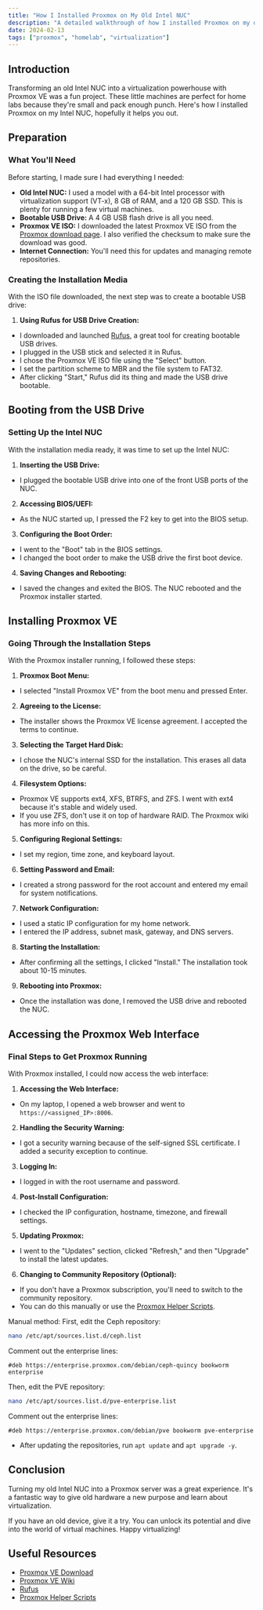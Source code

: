 ```yaml
---
title: "How I Installed Proxmox on My Old Intel NUC"
description: "A detailed walkthrough of how I installed Proxmox on my old Intel NUC"
date: 2024-02-13
tags: ["proxmox", "homelab", "virtualization"]
---
```


## Introduction

Transforming an old Intel NUC into a virtualization powerhouse with Proxmox VE was a fun project. These little machines are perfect for home labs because they're small and pack enough punch. Here's how I installed Proxmox on my Intel NUC, hopefully it helps you out.

## Preparation

### What You'll Need

Before starting, I made sure I had everything I needed:

- **Old Intel NUC:** I used a model with a 64-bit Intel processor with virtualization support (VT-x), 8 GB of RAM, and a 120 GB SSD. This is plenty for running a few virtual machines.
- **Bootable USB Drive:** A 4 GB USB flash drive is all you need.
- **Proxmox VE ISO:** I downloaded the latest Proxmox VE ISO from the [Proxmox download page](https://www.proxmox.com/en/downloads). I also verified the checksum to make sure the download was good.
- **Internet Connection:** You'll need this for updates and managing remote repositories.

### Creating the Installation Media

With the ISO file downloaded, the next step was to create a bootable USB drive:

1. **Using Rufus for USB Drive Creation:**

- I downloaded and launched [Rufus](https://rufus.ie/), a great tool for creating bootable USB drives.
- I plugged in the USB stick and selected it in Rufus.
- I chose the Proxmox VE ISO file using the "Select" button.
- I set the partition scheme to MBR and the file system to FAT32.
- After clicking "Start," Rufus did its thing and made the USB drive bootable.

## Booting from the USB Drive

### Setting Up the Intel NUC

With the installation media ready, it was time to set up the Intel NUC:

1. **Inserting the USB Drive:**

- I plugged the bootable USB drive into one of the front USB ports of the NUC.

2. **Accessing BIOS/UEFI:**

- As the NUC started up, I pressed the F2 key to get into the BIOS setup.

3. **Configuring the Boot Order:**

- I went to the "Boot" tab in the BIOS settings.
- I changed the boot order to make the USB drive the first boot device.

4. **Saving Changes and Rebooting:**

- I saved the changes and exited the BIOS. The NUC rebooted and the Proxmox installer started.

## Installing Proxmox VE

### Going Through the Installation Steps

With the Proxmox installer running, I followed these steps:

1. **Proxmox Boot Menu:**

- I selected "Install Proxmox VE" from the boot menu and pressed Enter.

2. **Agreeing to the License:**

- The installer shows the Proxmox VE license agreement. I accepted the terms to continue.

3. **Selecting the Target Hard Disk:**

- I chose the NUC's internal SSD for the installation. This erases all data on the drive, so be careful.

4. **Filesystem Options:**

- Proxmox VE supports ext4, XFS, BTRFS, and ZFS. I went with ext4 because it's stable and widely used.
- If you use ZFS, don't use it on top of hardware RAID. The Proxmox wiki has more info on this.

5. **Configuring Regional Settings:**

- I set my region, time zone, and keyboard layout.

6. **Setting Password and Email:**

- I created a strong password for the root account and entered my email for system notifications.

7. **Network Configuration:**

- I used a static IP configuration for my home network.
- I entered the IP address, subnet mask, gateway, and DNS servers.

8. **Starting the Installation:**

- After confirming all the settings, I clicked "Install." The installation took about 10-15 minutes.

9. **Rebooting into Proxmox:**

- Once the installation was done, I removed the USB drive and rebooted the NUC.

## Accessing the Proxmox Web Interface

### Final Steps to Get Proxmox Running

With Proxmox installed, I could now access the web interface:

1. **Accessing the Web Interface:**

- On my laptop, I opened a web browser and went to `https://<assigned_IP>:8006`.

2. **Handling the Security Warning:**

- I got a security warning because of the self-signed SSL certificate. I added a security exception to continue.

3. **Logging In:**

- I logged in with the root username and password.

4. **Post-Install Configuration:**

- I checked the IP configuration, hostname, timezone, and firewall settings.

5. **Updating Proxmox:**

- I went to the "Updates" section, clicked "Refresh," and then "Upgrade" to install the latest updates.

6. **Changing to Community Repository (Optional):**

- If you don't have a Proxmox subscription, you'll need to switch to the community repository.
- You can do this manually or use the [Proxmox Helper Scripts](https://community-scripts.github.io/ProxmoxVE/scripts?id=post-pve-install).

Manual method:
First, edit the Ceph repository:
```bash
nano /etc/apt/sources.list.d/ceph.list
```

Comment out the enterprise lines:
```plaintext
#deb https://enterprise.proxmox.com/debian/ceph-quincy bookworm enterprise
```

Then, edit the PVE repository:
```bash
nano /etc/apt/sources.list.d/pve-enterprise.list
```

Comment out the enterprise lines:
```plaintext
#deb https://enterprise.proxmox.com/debian/pve bookworm pve-enterprise
```

- After updating the repositories, run `apt update` and `apt upgrade -y`.

## Conclusion

Turning my old Intel NUC into a Proxmox server was a great experience. It's a fantastic way to give old hardware a new purpose and learn about virtualization.

If you have an old device, give it a try. You can unlock its potential and dive into the world of virtual machines. Happy virtualizing!

## Useful Resources

- [Proxmox VE Download](https://www.proxmox.com/en/downloads)
- [Proxmox VE Wiki](https://pve.proxmox.com/wiki/Main_Page)
- [Rufus](https://rufus.ie/)
- [Proxmox Helper Scripts](https://community-scripts.github.io/ProxmoxVE/scripts?id=post-pve-install)
